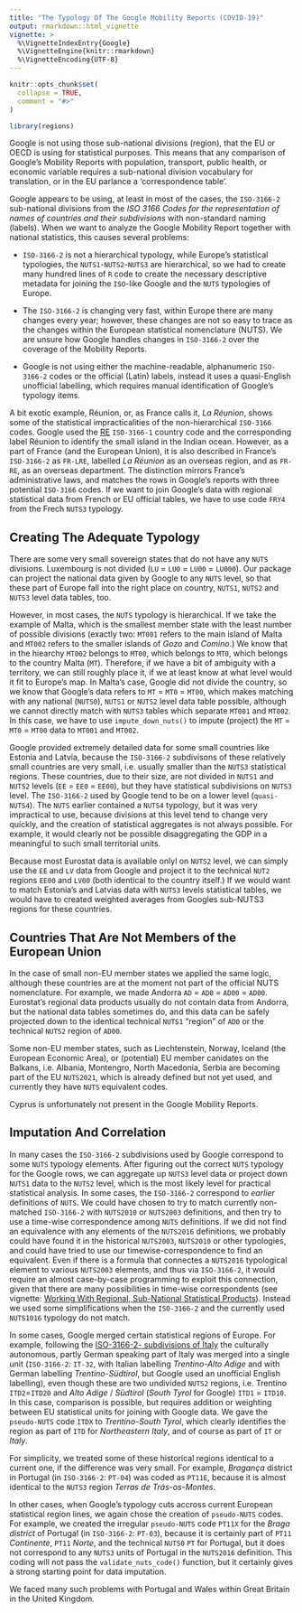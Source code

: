 ```yaml
---
title: "The Typology Of The Google Mobility Reports (COVID-19)"
output: rmarkdown::html_vignette
vignette: >
  %\VignetteIndexEntry{Google}
  %\VignetteEngine{knitr::rmarkdown}
  %\VignetteEncoding{UTF-8}
---
```


```r
knitr::opts_chunk$set(
  collapse = TRUE,
  comment = "#>"
)
```

```r
library(regions)
```

Google is not using those sub-national divisions (region), that the EU or OECD is using for statistical purposes.  This means that any comparison of Google’s Mobility Reports with population, transport, public health, or economic variable requires a sub-national division vocabulary for translation, or in the EU parlance a ‘correspondence table’.

Google appears to be using, at least in most of the cases, the `ISO-3166-2` sub-national divisions from the *ISO 3166 Codes for the representation of names of countries and their subdivisions* with non-standard naming (labels).  When we want to analyze the Google Mobility Report together with national statistics, this causes several problems:

* `ISO-3166-2` is not a hierarchical typology, while Europe's statistical typologies, the `NUTS1`-`NUTS2`-`NUTS3` are hierarchical, so we had to create many hundred lines of `R` code to create the necessary descriptive metadata for joining the `ISO`-like Google and the `NUTS` typologies of Europe.

*  The `ISO-3166-2` is changing very fast, within Europe there are many changes every year; however, these changes are not so easy to trace as the changes within the European statistical nomenclature (NUTS). We are unsure how Google handles changes in `ISO-3166-2` over the coverage of the Mobility Reports.

* Google is not using either the machine-readable, alphanumeric `ISO-3166-2` codes or the official (Latin) labels, instead it uses a quasi-English unofficial labelling, which requires manual identification of Google's typology items.

A bit exotic example, Réunion, or, as France calls it, _La Réunion_, shows some of the statistical impracticalities of the non-hierarchical `ISO-3166` codes. Google used the [RE](https://www.iso.org/obp/ui/#iso:code:3166:RE) `ISO-3166-1` country code and the corresponding label Réunion to identify the small island in the Indian ocean. However, as a part of France (and the European Union), it is also described in France's `ISO-3166-2` as `FR-LRE`, labelled _La Réunion_ as an overseas region, and as `FR-RE`, as an overseas department. The distinction mirrors France's administrative laws, and matches the rows in Google's reports with three potential `ISO-3166` codes.  If we want to join Google's data with regional statistical data from French or EU official tables, we have to use code `FRY4` from the Frech `NUTS3` typology. 

## Creating The Adequate Typology

There are some very small sovereign states that do not have any `NUTS` divisions. Luxembourg is not divided (`LU` = `LU0` = `LU00` = `LU000`). Our package can project the national data given by Google to any `NUTS` level, so that these part of Europe fall into the right place on country, `NUTS1`, `NUTS2` and `NUTS3` level data tables, too.

However, in most cases, the `NUTS` typology is hierarchical. If we take the example of Malta, which is the smallest member state with the least number of possible divisions (exactly two: `MT001` refers to the main island of Malta and `MT002` refers to the smaller islands of *Gozo* and *Comino*.) We know that in the hiearchy `MT002` belongs to `MT00`, which belongs to `MT0`, which belongs to the country Malta (`MT`).  Therefore, if we have a bit of ambiguity with a territory, we can still roughly place it, if we at least know at what level would it fit to Europe’s map.  In Malta’s case, Google did not divide the country, so we know that Google’s data refers to `MT` = `MT0` = `MT00`, which makes matching with any national (`NUTS0`), `NUTS1` or `NUTS2` level data table possible, although we cannot directly match with `NUTS3` tables which separate `MT001` and `MT002`. In this case, we have to use `impute_down_nuts()` to impute (project) the `MT` = `MT0` = `MT00` data to `MT001` and `MT002`.
 
Google provided extremely detailed data for some small countries like Estonia and Latvia, because the `ISO-3166-2` subdivisons of these relatively small countries are very small, i.e. usually smaller than the `NUTS3` statistical regions.  These countries, due to their size, are not divided in `NUTS1` and `NUTS2` levels (`EE` = `EE0` = `EE00`), but they have statistical subdivisions on `NUTS3` level.  The `ISO-3166-2` used by Google tend to be on a lower level (`quasi-NUTS4`). The `NUTS` earlier contained a `NUTS4` typology, but it was very impractical to use, because divisions at this level tend to change very quickly, and the creation of statistical aggregates is not always possible. For example, it would clearly not be possible disaggregating the GDP in a meaningful to such small territorial units. 

Because most Eurostat data is available onlyl on `NUTS2` level, we can simply use the `EE` and `LV` data from Google and project it to the technical `NUT2` regions `EE00` and `LV00` (both identical to the country itself.) If we would want to match Estonia's and Latvias data with `NUTS3` levels statistical tables, we would have to created weighted averages from Googles sub-NUTS3 regions for these countries.

## Countries That Are Not Members of the European Union

In the case of small non-EU member states we applied the same logic, although these countries are at the moment not part of the official NUTS nomenclature. For example, we made Andorra `AD` = `AD0` = `AD00` = `AD00`.  Eurostat's regional data products usually do not contain data from Andorra, but the national data tables sometimes do, and this data can be safely projected down to the identical technical `NUTS1` "region" of `AD0` or the technical `NUTS2` region of `AD00`.

Some non-EU member states, such as Liechtenstein, Norway, Iceland (the European Economic Area), or (potential) EU member canidates on the Balkans, i.e. Albania, Montengro, North Macedonia, Serbia are becoming part of the EU `NUTS2021`, which is already defined but not yet used, and currently they have `NUTS` equivalent codes.  

Cyprus is unfortunately not present in the Google Mobility Reports.

## Imputation And Correlation

In many cases the `ISO-3166-2` subdivisions used by Google correspond to some `NUTS` typology elements.  After figuring out the correct `NUTS` typology for the Google rows, we can aggregate up `NUTS3` level data or project down `NUTS1` data to the `NUTS2` level, which is the most likely level for practical statistical analysis. In some cases, the `ISO-3166-2` correspond to *earlier* definitions of `NUTS`. We could have chosen to try to match currently non-matched `ISO-3166-2` with `NUTS2010` or `NUTS2003` definitions, and then try to use a time-wise correspondence among `NUTS` definitions.  If we did not find an equivalence with any elements of the `NUTS2016` definitions, we probably could have found it in the historical `NUTS2003`, `NUTS2010` or other typologies, and could have tried to use our timewise-correspondence to find an equivalent.  Even if there is a formula that connectes a `NUTS2016` typological element to various `NUTS2003` elements, and thus via `ISO-3166-2`, it would require an almost case-by-case programming to exploit this connection, given that there are many possibilities in time-wise correspondents (see vignette: [Working With Regional, Sub-National Statistical Products](http://regions.danielantal.eu/articles/Regional_stats.html)). Instead we used some simplifications when the `ISO-3166-2` and the currently used `NUTS1016` typology do not match. 

In some cases, Google merged certain statistical regions of Europe.  For example, following the [ISO-3166-2- subdivisions of Italy](https://www.iso.org/obp/ui/#iso:code:3166:IT) 
the culturally autonomous, partly German speaking part of Italy was merged into a single unit (`ISO-3166-2`: `IT-32`, with Italian labelling _Trentino-Alto Adige_ and with German labelling _Trentino-Südtirol_, but Google used an unofficial English labelling), even though these are two undivided `NUTS2` regions, i.e. Trentino `ITD2`=`ITD20` and _Alto Adige_ / _Südtirol_ (*South Tyrol* for Google) `ITD1` = `ITD10`.  In this case, comparison is possible, but requires addition or weighting between EU statistical units for joining with Google data. We gave the `pseudo-NUTS` code `ITDX` to *Trentino-South Tyrol*, which clearly identifies the region as part of `ITD` for _Northeastern Italy_, and of course as part of `IT` or _Italy_.

For simplicity, we treated some of these historical regions identical to a current one, if the difference was very small. For example, _Bragança_ district in Portugal (in `ISO-3166-2`: `PT-04`) was coded as `PT11E`, because it is almost identical to the `NUTS3` region _Terras de Trás-os-Montes_. 

In other cases, when Google’s typology cuts accross current European statistical region lines, we again chose the creation of `pseudo-NUTS` codes. For example, we created the irregular `pseudo-NUTS` code `PT11X` for the _Braga district_ of Portugal (in `ISO-3166-2`: `PT-03`), because it is certainly part of  `PT11` _Continente_, `PT11` _Norte_, and the technical `NUTS0` `PT` for Portugal, but it does not correspond to any `NUTS3` units of Portugal in the `NUTS2016` definition. This coding will not pass the `validate_nuts_code()` function, but it certainly gives a strong starting point for data imputation. 

We faced many such problems with Portugal and Wales within Great Britain in the United Kingdom.
